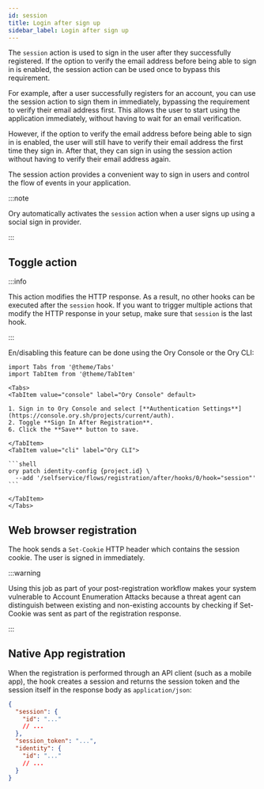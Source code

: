 ```yaml
---
id: session
title: Login after sign up
sidebar_label: Login after sign up
---
```


The `session` action is used to sign in the user after they successfully registered. If the option to verify the email address
before being able to sign in is enabled, the session action can be used once to bypass this requirement.

For example, after a user successfully registers for an account, you can use the session action to sign them in immediately,
bypassing the requirement to verify their email address first. This allows the user to start using the application immediately,
without having to wait for an email verification.

However, if the option to verify the email address before being able to sign in is enabled, the user will still have to verify
their email address the first time they sign in. After that, they can sign in using the session action without having to verify
their email address again.

The session action provides a convenient way to sign in users and control the flow of events in your application.

:::note

Ory automatically activates the `session` action when a user signs up using a social sign in provider.

:::

## Toggle action

:::info

This action modifies the HTTP response. As a result, no other hooks can be executed after the `session` hook. If you want to
trigger multiple actions that modify the HTTP response in your setup, make sure that `session` is the last hook.

:::

En/disabling this feature can be done using the Ory Console or the Ory CLI:

````mdx-code-block
import Tabs from '@theme/Tabs'
import TabItem from '@theme/TabItem'

<Tabs>
<TabItem value="console" label="Ory Console" default>

1. Sign in to Ory Console and select [**Authentication Settings**](https://console.ory.sh/projects/current/auth).
2. Toggle **Sign In After Registration**.
6. Click the **Save** button to save.

</TabItem>
<TabItem value="cli" label="Ory CLI">

```shell
ory patch identity-config {project.id} \
  --add '/selfservice/flows/registration/after/hooks/0/hook="session"'
```

</TabItem>
</Tabs>
````

## Web browser registration

The hook sends a `Set-Cookie` HTTP header which contains the session cookie. The user is signed in immediately.

:::warning

Using this job as part of your post-registration workflow makes your system vulnerable to Account Enumeration Attacks because a
threat agent can distinguish between existing and non-existing accounts by checking if Set-Cookie was sent as part of the
registration response.

:::

## Native App registration

When the registration is performed through an API client (such as a mobile app), the hook creates a session and returns the
session token and the session itself in the response body as `application/json`:

```json
{
  "session": {
    "id": "..."
    // ...
  },
  "session_token": "...",
  "identity": {
    "id": "..."
    // ...
  }
}
```
